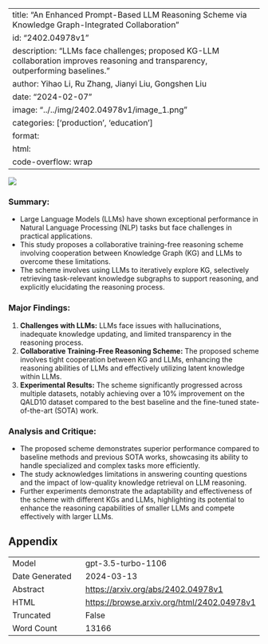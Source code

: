 
---
title: "An Enhanced Prompt-Based LLM Reasoning Scheme via Knowledge Graph-Integrated Collaboration"
id: "2402.04978v1"
description: "LLMs face challenges; proposed KG-LLM collaboration improves reasoning and transparency, outperforming baselines."
author: Yihao Li, Ru Zhang, Jianyi Liu, Gongshen Liu
date: "2024-02-07"
image: "../../img/2402.04978v1/image_1.png"
categories: ['production', 'education']
format:
  html:
    code-overflow: wrap
---

![](../../img/2402.04978v1/image_1.png)

### **Summary:**
- Large Language Models (LLMs) have shown exceptional performance in Natural Language Processing (NLP) tasks but face challenges in practical applications.
- This study proposes a collaborative training-free reasoning scheme involving cooperation between Knowledge Graph (KG) and LLMs to overcome these limitations.
- The scheme involves using LLMs to iteratively explore KG, selectively retrieving task-relevant knowledge subgraphs to support reasoning, and explicitly elucidating the reasoning process.

### Major Findings:
1. **Challenges with LLMs:** LLMs face issues with hallucinations, inadequate knowledge updating, and limited transparency in the reasoning process.
2. **Collaborative Training-Free Reasoning Scheme:** The proposed scheme involves tight cooperation between KG and LLMs, enhancing the reasoning abilities of LLMs and effectively utilizing latent knowledge within LLMs.
3. **Experimental Results:** The scheme significantly progressed across multiple datasets, notably achieving over a 10% improvement on the QALD10 dataset compared to the best baseline and the fine-tuned state-of-the-art (SOTA) work.

### Analysis and Critique:
- The proposed scheme demonstrates superior performance compared to baseline methods and previous SOTA works, showcasing its ability to handle specialized and complex tasks more efficiently.
- The study acknowledges limitations in answering counting questions and the impact of low-quality knowledge retrieval on LLM reasoning.
- Further experiments demonstrate the adaptability and effectiveness of the scheme with different KGs and LLMs, highlighting its potential to enhance the reasoning capabilities of smaller LLMs and compete effectively with larger LLMs.

## Appendix

|          |          |
|----------|----------|
| Model     | gpt-3.5-turbo-1106       |
| Date Generated     | 2024-03-13       |
| Abstract | [https://arxiv.org/abs/2402.04978v1](https://arxiv.org/abs/2402.04978v1)        |
| HTML     | [https://browse.arxiv.org/html/2402.04978v1](https://browse.arxiv.org/html/2402.04978v1)       |
| Truncated       | False       |
| Word Count       | 13166       |